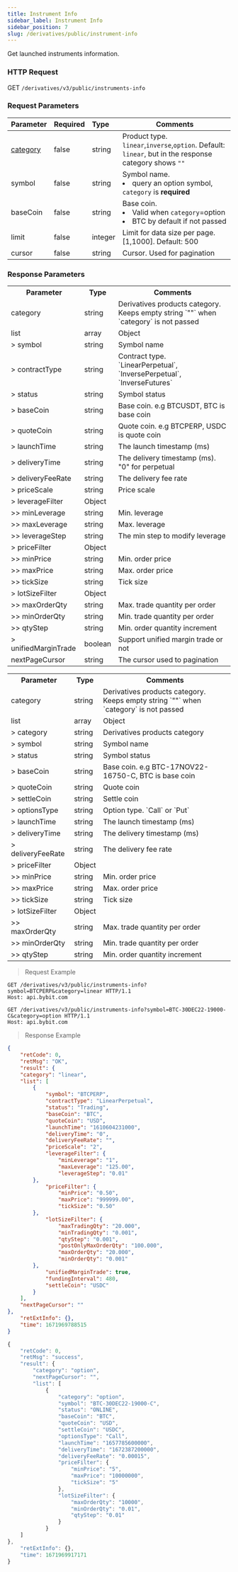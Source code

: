 ```yaml
---
title: Instrument Info
sidebar_label: Instrument Info
sidebar_position: 7
slug: /derivatives/public/instrument-info
---
```


Get launched instruments information.


### HTTP Request
GET `/derivatives/v3/public/instruments-info`

### Request Parameters
| Parameter | Required | Type | Comments|
|:----- |:-------|:-----|------ |
|[category](../enum#category) |false |string |Product type. `linear`,`inverse`,`option`. Default: `linear`, but in the response category shows `""`|
|symbol |false |string |Symbol name. <li>query an option symbol, `category` is **required**</li>|
|baseCoin |false |string |Base coin. <li>Valid when `category`=option</li><li>BTC by default if not passed</li>|
|limit |false |integer |Limit for data size per page. [1,1000]. Default: 500|
|cursor |false |string |Cursor. Used for pagination|

### Response Parameters
<Tabs>
<TabItem value="future" label="Linear|Inverse" default>
    <table border="0.8">
        <tr>
            <th>Parameter</th><th>Type</th><th>Comments</th>
        </tr>
        <tr>
            <td>category</td><td>string</td><td>Derivatives products category. Keeps empty string `""` when `category` is not passed</td>
        </tr>
        <tr>
            <td>list</td><td>array</td><td>Object</td>
        </tr>
        <tr>
            <td>> symbol</td><td>string</td><td>Symbol name </td>
        </tr>
        <tr>
            <td>> contractType</td><td>string</td><td>Contract type. `LinearPerpetual`, `InversePerpetual`, `InverseFutures`</td>
        </tr>
        <tr>
            <td>> status</td><td>string</td><td>Symbol status </td>
        </tr>
        <tr>
            <td>> baseCoin</td><td>string</td><td>Base coin. e.g BTCUSDT, BTC is base coin</td>
        </tr>
        <tr>
            <td>> quoteCoin</td><td>string</td><td>Quote coin. e.g BTCPERP, USDC is quote coin</td>
        </tr>
        <tr>
            <td>> launchTime</td><td>string</td><td>The launch timestamp (ms) </td>
        </tr>
        <tr>
            <td>> deliveryTime</td><td>string</td><td>The delivery timestamp (ms). "0" for perpetual </td>
        </tr>
        <tr>
            <td>> deliveryFeeRate</td><td>string</td><td>The delivery fee rate </td>
        </tr>
        <tr>
            <td>> priceScale</td><td>string</td><td>Price scale</td>
        </tr>
        <tr>
            <td>> leverageFilter</td><td>Object</td><td> </td>
        </tr>
        <tr>
            <td>>> minLeverage</td><td>string</td><td>Min. leverage </td>
        </tr>
        <tr>
            <td>>> maxLeverage</td><td>string</td><td>Max. leverage </td>
        </tr>
        <tr>
            <td>>> leverageStep</td><td>string</td><td>The min step to modify leverage </td>
        </tr>
        <tr>
            <td>> priceFilter</td><td>Object</td><td> </td>
        </tr>
        <tr>
            <td>>> minPrice</td><td>string</td><td>Min. order price</td>
        </tr>
        <tr>
            <td>>> maxPrice</td><td>string</td><td>Max. order price</td>
        </tr>
        <tr>
            <td>>> tickSize</td><td>string</td><td>Tick size</td>
        </tr>
        <tr>
            <td>> lotSizeFilter</td><td>Object</td><td> </td>
        </tr>
        <tr>
            <td>>> maxOrderQty</td><td>string</td><td>Max. trade quantity per order </td>
        </tr>
        <tr>
            <td>>> minOrderQty</td><td>string</td><td>Min. trade quantity per order </td>
        </tr>
        <tr>
            <td>>> qtyStep</td><td>string</td><td>Min. order quantity increment </td>
        </tr>
        <tr>
            <td>> unifiedMarginTrade</td><td>boolean</td><td>Support unified margin trade or not </td>
        </tr>
        <tr>
            <td>nextPageCursor</td><td>string</td><td>The cursor used to pagination</td>
        </tr>
    </table>
</TabItem>


<TabItem value="option" label="option">
    <table border="0.8">
        <tr>
            <th>Parameter</th><th>Type</th><th>Comments</th>
        </tr>
        <tr>
            <td>category</td><td>string</td><td>Derivatives products category. Keeps empty string `""` when `category` is not passed</td>
        </tr>
        <tr>
            <td>list</td><td>array</td><td>Object</td>
        </tr>
        <tr>
            <td>> category</td><td>string</td><td>Derivatives products category </td>
        </tr>
        <tr>
            <td>> symbol</td><td>string</td><td>Symbol name </td>
        </tr>
        <tr>
            <td>> status</td><td>string</td><td>Symbol status </td>
        </tr>
        <tr>
            <td>> baseCoin</td><td>string</td><td>Base coin. e.g BTC-17NOV22-16750-C, BTC is base coin </td>
        </tr>
        <tr>
            <td>> quoteCoin</td><td>string</td><td>Quote coin </td>
        </tr>
        <tr>
            <td>> settleCoin</td><td>string</td><td>Settle coin </td>
        </tr>
        <tr>
            <td>> optionsType</td><td>string</td><td>Option type. `Call` or `Put` </td>
        </tr>
        <tr>
            <td>> launchTime</td><td>string</td><td>The launch timestamp (ms) </td>
        </tr>
        <tr>
            <td>> deliveryTime</td><td>string</td><td>The delivery timestamp (ms) </td>
        </tr>
        <tr>
            <td>> deliveryFeeRate</td><td>string</td><td>The delivery fee rate </td>
        </tr>
        <tr>
            <td>> priceFilter</td><td>Object</td><td> </td>
        </tr>
        <tr>
            <td>>> minPrice</td><td>string</td><td>Min. order price</td>
        </tr>
        <tr>
            <td>>> maxPrice</td><td>string</td><td>Max. order price</td>
        </tr>
        <tr>
            <td>>> tickSize</td><td>string</td><td>Tick size</td>
        </tr>
        <tr>
            <td>> lotSizeFilter</td><td>Object</td><td> </td>
        </tr>
        <tr>
            <td>>> maxOrderQty</td><td>string</td><td>Max. trade quantity per order </td>
        </tr>
        <tr>
            <td>>> minOrderQty</td><td>string</td><td>Min. trade quantity per order </td>
        </tr>
        <tr>
            <td>>> qtyStep</td><td>string</td><td>Min. order quantity increment </td>
        </tr>
    </table>
</TabItem>
</Tabs>

> Request Example

<Tabs>
<TabItem value="console" label="linear">

```http
GET /derivatives/v3/public/instruments-info?symbol=BTCPERP&category=linear HTTP/1.1
Host: api.bybit.com
```

</TabItem>

<TabItem value="console-option" label="option">

```http
GET /derivatives/v3/public/instruments-info?symbol=BTC-30DEC22-19000-C&category=option HTTP/1.1
Host: api.bybit.com
```

</TabItem>
</Tabs>

> Response Example

<Tabs>
<TabItem value="js linear" label="js linear">

```json
{
    "retCode": 0,
    "retMsg": "OK",
    "result": {
    "category": "linear",
    "list": [
        {
            "symbol": "BTCPERP",
            "contractType": "LinearPerpetual",
            "status": "Trading",
            "baseCoin": "BTC",
            "quoteCoin": "USD",
            "launchTime": "1610604231000",
            "deliveryTime": "0",
            "deliveryFeeRate": "",
            "priceScale": "2",
            "leverageFilter": {
                "minLeverage": "1",
                "maxLeverage": "125.00",
                "leverageStep": "0.01"
        },
            "priceFilter": {
                "minPrice": "0.50",
                "maxPrice": "999999.00",
                "tickSize": "0.50"
        },
            "lotSizeFilter": {
                "maxTradingQty": "20.000",
                "minTradingQty": "0.001",
                "qtyStep": "0.001",
                "postOnlyMaxOrderQty": "100.000",
                "maxOrderQty": "20.000",
                "minOrderQty": "0.001"
        },
            "unifiedMarginTrade": true,
            "fundingInterval": 480,
            "settleCoin": "USDC"
        }
    ],
    "nextPageCursor": ""
},
    "retExtInfo": {},
    "time": 1671969788515
}
```

</TabItem>
<TabItem value="js option" label="js option">

```javascript
{
    "retCode": 0,
    "retMsg": "success",
    "result": {
        "category": "option",
        "nextPageCursor": "",
        "list": [
            {
                "category": "option",
                "symbol": "BTC-30DEC22-19000-C",
                "status": "ONLINE",
                "baseCoin": "BTC",
                "quoteCoin": "USD",
                "settleCoin": "USDC",
                "optionsType": "Call",
                "launchTime": "1657785600000",
                "deliveryTime": "1672387200000",
                "deliveryFeeRate": "0.00015",
                "priceFilter": {
                    "minPrice": "5",
                    "maxPrice": "10000000",
                    "tickSize": "5"
                },
                "lotSizeFilter": {
                    "maxOrderQty": "10000",
                    "minOrderQty": "0.01",
                    "qtyStep": "0.01"
                }
            }
    ]
},
    "retExtInfo": {},
    "time": 1671969917171
}
```
</TabItem>
</Tabs>